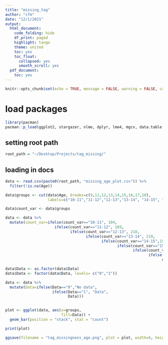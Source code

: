```yaml
---
title: "missing_tag"
author: "cfm"
date: "12/1/2021"
output:
  html_document:
    code_folding: hide
    df_print: paged
    highlight: tango
    theme: united
    toc: yes
    toc_float:
      collapsed: yes
      smooth_scroll: yes
  pdf_document:
    toc: yes
---
```


```r
knitr::opts_chunk$set(echo = TRUE, message = FALSE, warning = FALSE, cache = FALSE, fig.path = "figs/", dpi = 300)
```

# load packages
```r

library(pacman)
pacman::p_load(ggplot2, stargazer, nlme, dplyr, lme4, mgcv, data.table, parallel, install = TRUE)

```

## setting root path 

```r

root_path = "~/Desktop/Projects/tag_missing/"

```

## loading in docs 
```r

data <- read.csv(paste0(root_path, "missing_age_plot.csv")) %>%
  filter(!is.na(Age))

```

```r

data$groups <- cut(data$Age, breaks=c(9,11,12,13,14,15,16,17,18),
                   labels=c("10-11","11-12","12-13","13-14", "14-15", "15-16","16-17","17-18"))

data$count_var <- data$groups

data <- data %>% 
  mutate(count_var=ifelse(count_var=="10-11", 104,
                      ifelse(count_var=="11-12", 169,
                             ifelse(count_var=="12-13", 218,
                                    ifelse(count_var=="13-14", 219,
                                           ifelse(count_var=="14-15",197,
                                                  ifelse(count_var=="15-16", 159,
                                                         ifelse(count_var=="16-17",85,
                                                                ifelse(count_var=="17-18",64,
                                                                      count_var))))))))) 

data$Data <- as.factor(data$Data)
data$Data <- factor(data$Data, levels= c("0","1"))

data <- data %>%
  mutate(Data=ifelse(Data=="0","No data",
                     ifelse(Data=="1", "Data",
                            Data)))
           

plot <- ggplot(data, aes(x=groups,
                         fill=Data)) +
  geom_bar(position = "stack", stat = "count") 

print(plot)

ggsave(filename = "tag_missingness_age.png", plot = plot, width=6, height=5, units='in', dpi=300)

```

